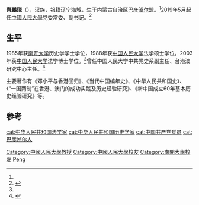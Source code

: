 '''齊鵬飛'''（{{bd|1964年|8月|}}），汉族，祖籍辽宁海城，生于内蒙古自治区[[巴彦淖尔盟|巴彦淖尔盟]]。<ref name="thepaper"/>2019年5月起任[[中國人民大學|中國人民大學]]党委常委、副书记。<ref name="thepaper">{{Cite web |url=https://www.thepaper.cn/newsDetail_forward_3780540 |title=齐鹏飞任中国人民大学党委副书记 |accessdate=2020-10-17 |archive-date=2020-10-17 |archive-url=https://web.archive.org/web/20201017141024/https://www.thepaper.cn/newsDetail_forward_3780540 |dead-url=no }}</ref>

==生平==
1985年获[[南开大学|南开大学]]历史学学士学位，1988年获[[中国人民大学|中国人民大学]]法学硕士学位，2003年获[[中国人民大学|中国人民大学]]法学博士学位。<ref name="thepaper"/>曾任中国人民大学中共党史系副主任、台港澳研究中心主任。<ref>{{Cite web |url=http://theory.people.com.cn/n/2015/0119/c392545-26410518.html |title=齐鹏飞 简介 |accessdate=2020-10-17 |archive-date=2020-10-20 |archive-url=https://web.archive.org/web/20201020161824/http://theory.people.com.cn/n/2015/0119/c392545-26410518.html |dead-url=no }}</ref>

主要著作有《邓小平与香港回归》、《当代中国编年史》、《中华人民共和国史》、《“一国两制”在香港、澳门的成功实践及历史经验研究》、《新中国成立60年基本历史经验研究》等。

==参考==
{{refs}}

{{normdaten}}
{{DEFAULTSORT:Qi pengfei}}
[[Category:中國人民大學教授|Category:中國人民大學教授]]
[[Category:中國人民大學校友|Category:中國人民大學校友]]
[[cat:中华人民共和国法学家|cat:中华人民共和国法学家]]
[[cat:中华人民共和国历史学家|cat:中华人民共和国历史学家]]
[[Category:南開大學校友|Category:南開大學校友]]
[[cat:中国共产党党员|cat:中国共产党党员]]
[[cat:巴彦淖尔人|cat:巴彦淖尔人]]
[[Category:齊姓|Peng]]
{{china-academic-bio-stub}}